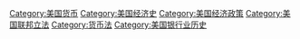 [[Category:美国货币|Category:美国货币]]
[[Category:美国经济史|Category:美国经济史]]
[[Category:美国经济政策|Category:美国经济政策]]
[[Category:美国联邦立法|Category:美国联邦立法]]
[[Category:货币法|Category:货币法]]
[[Category:美国银行业历史|Category:美国银行业历史]]